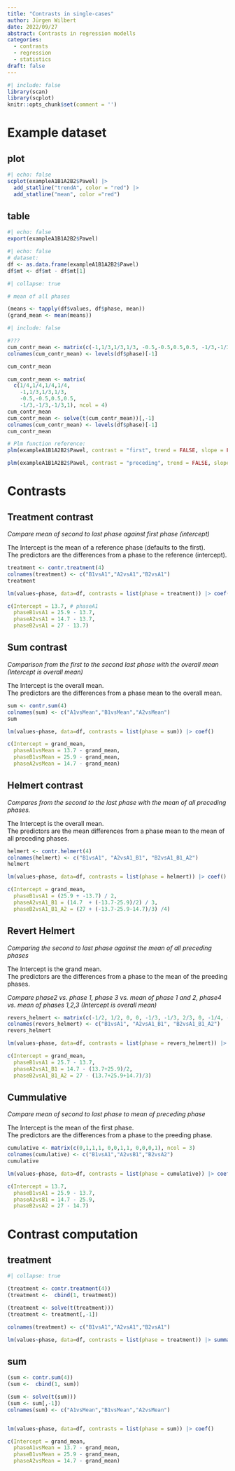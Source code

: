```yaml
---
title: "Contrasts in single-cases"
author: Jürgen Wilbert
date: 2022/09/27
abstract: Contrasts in regression modells
categories: 
  - contrasts
  - regression
  - statistics
draft: false
---
```


```r
#| include: false
library(scan)
library(scplot)
knitr::opts_chunk$set(comment = '')
```

# Example dataset

::: panel-tabset

## plot

```r
#| echo: false
scplot(exampleA1B1A2B2$Pawel) |> 
  add_statline("trendA", color = "red") |> 
  add_statline("mean", color ="red")
```

## table

```r
#| echo: false
export(exampleA1B1A2B2$Pawel)
```

:::

```r
#| echo: false
# dataset:
df <- as.data.frame(exampleA1B1A2B2$Pawel)
df$mt <- df$mt - df$mt[1]
```


```r
#| collapse: true

# mean of all phases

(means <- tapply(df$values, df$phase, mean))
(grand_mean <- mean(means))
```

```r
#| include: false

#???
cum_contr_mean <- matrix(c(-1,1/3,1/3,1/3, -0.5,-0.5,0.5,0.5, -1/3,-1/3,-1/3,1), ncol = 3)
colnames(cum_contr_mean) <- levels(df$phase)[-1]

cum_contr_mean

cum_contr_mean <- matrix(
  c(1/4,1/4,1/4,1/4, 
    -1,1/3,1/3,1/3, 
    -0.5,-0.5,0.5,0.5, 
    -1/3,-1/3,-1/3,1), ncol = 4)
cum_contr_mean
cum_contr_mean <- solve(t(cum_contr_mean))[,-1]
colnames(cum_contr_mean) <- levels(df$phase)[-1]
cum_contr_mean


```

```r
# Plm function reference:
plm(exampleA1B1A2B2$Pawel, contrast = "first", trend = FALSE, slope = FALSE) %>% coef() %>% .[,1]

plm(exampleA1B1A2B2$Pawel, contrast = "preceding", trend = FALSE, slope = FALSE) %>% coef() %>% .[,1]
```

# Contrasts

## Treatment contrast

*Compare mean of second to last phase against first phase (intercept)*

The Intercept is the mean of a reference phase (defaults to the first).\
The predictors are the differences from a phase to the reference (intercept).

```r
treatment <- contr.treatment(4)
colnames(treatment) <- c("B1vsA1","A2vsA1","B2vsA1")
treatment

lm(values~phase, data=df, contrasts = list(phase = treatment)) |> coef()

c(Intercept = 13.7, # phaseA1
  phaseB1vsA1 = 25.9 - 13.7, 
  phaseA2vsA1 = 14.7 - 13.7,
  phaseB2vsA1 = 27 - 13.7)
```

## Sum contrast

*Comparison from the first to the second last phase with the overall mean (Intercept is overall mean)*

The Intercept is the overall mean.\
The predictors are the differences from a phase mean to the overall mean.

```r
sum <- contr.sum(4)
colnames(sum) <- c("A1vsMean","B1vsMean","A2vsMean")
sum

lm(values~phase, data=df, contrasts = list(phase = sum)) |> coef()

c(Intercept = grand_mean,
  phaseA1vsMean = 13.7 - grand_mean, 
  phaseB1vsMean = 25.9 - grand_mean, 
  phaseA2vsMean = 14.7 - grand_mean)
```

## Helmert contrast

*Compares from the second to the last phase with the mean of all preceding phases.*

The Intercept is the overall mean.\
The predictors are the mean differences from a phase mean to the mean of all preceding phases.

```r
helmert <- contr.helmert(4)
colnames(helmert) <- c("B1vsA1", "A2vsA1_B1", "B2vsA1_B1_A2")
helmert

lm(values~phase, data=df, contrasts = list(phase = helmert)) |> coef()

c(Intercept = grand_mean,
  phaseB1vsA1 = (25.9 + -13.7) / 2, 
  phaseA2vsA1_B1 = (14.7  + (-13.7-25.9)/2) / 3,
  phaseB2vsA1_B1_A2 = (27 + (-13.7-25.9-14.7)/3) /4)
```

## Revert Helmert

*Comparing the second to last phase against the mean of all preceding phases*

The Intercept is the grand mean.\
The predictors are the differences from a phase to the mean of the preeding phases.

*Compare phase2 vs. phase 1, phase 3 vs. mean of phase 1 and 2, phase4 vs. mean of phases 1,2,3 (Intercept is overall mean)*

```r
revers_helmert <- matrix(c(-1/2, 1/2, 0, 0, -1/3, -1/3, 2/3, 0, -1/4, -1/4, -1/4, 3/4), ncol = 3)
colnames(revers_helmert) <- c("B1vsA1", "A2vsA1_B1", "B2vsA1_B1_A2")
revers_helmert

lm(values~phase, data=df, contrasts = list(phase = revers_helmert)) |> coef()

c(Intercept = grand_mean,
  phaseB1vsA1 = 25.7 - 13.7,
  phaseA2vsA1_B1 = 14.7 - (13.7+25.9)/2,
  phaseB2vsA1_B1_A2 = 27 - (13.7+25.9+14.7)/3)
```

## Cummulative

*Compare mean of second to last phase to mean of preceding phase*

The Intercept is the mean of the first phase.\
The predictors are the differences from a phase to the preeding phase.

```r
cumulative <- matrix(c(0,1,1,1, 0,0,1,1, 0,0,0,1), ncol = 3)
colnames(cumulative) <- c("B1vsA1","A2vsB1","B2vsA2")
cumulative

lm(values~phase, data=df, contrasts = list(phase = cumulative)) |> coef()

c(Intercept = 13.7,
  phaseB1vsA1 = 25.9 - 13.7, 
  phaseA2vsB1 = 14.7 - 25.9,
  phaseB2vsA2 = 27 - 14.7)
```

# Contrast computation

## treatment

```r
#| collapse: true

(treatment <- contr.treatment(4))
(treatment <-  cbind(1, treatment))

(treatment <- solve(t(treatment)))
(treatment <- treatment[,-1])

colnames(treatment) <- c("B1vsA1","A2vsA1","B2vsA1")

lm(values~phase, data=df, contrasts = list(phase = treatment)) |> summary()
```

## sum

```r
(sum <- contr.sum(4))
(sum <-  cbind(1, sum))

(sum <- solve(t(sum)))
(sum <- sum[,-1])
colnames(sum) <- c("A1vsMean","B1vsMean","A2vsMean")


lm(values~phase, data=df, contrasts = list(phase = sum)) |> coef()

c(Intercept = grand_mean,
  phaseA1vsMean = 13.7 - grand_mean, 
  phaseB1vsMean = 25.9 - grand_mean, 
  phaseA2vsMean = 14.7 - grand_mean)
```

